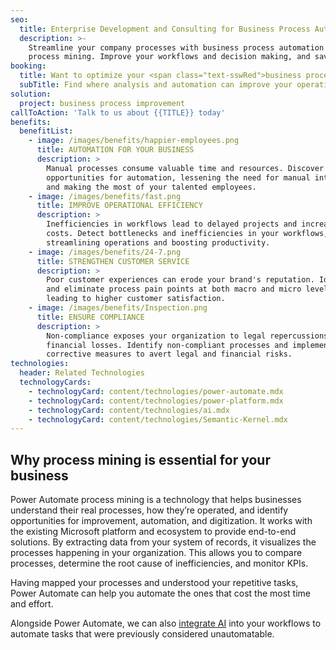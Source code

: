 ```yaml
---
seo:
  title: Enterprise Development and Consulting for Business Process Automation
  description: >-
    Streamline your company processes with business process automation and
    process mining. Improve your workflows and decision making, and save costs.
booking:
  title: Want to optimize your <span class="text-sswRed">business processes</span>?
  subTitle: Find where analysis and automation can improve your operations
solution:
  project: business process improvement
callToAction: 'Talk to us about {{TITLE}} today'
benefits:
  benefitList:
    - image: /images/benefits/happier-employees.png
      title: AUTOMATION FOR YOUR BUSINESS
      description: >
        Manual processes consume valuable time and resources. Discover
        opportunities for automation, lessening the need for manual intervention
        and making the most of your talented employees.
    - image: /images/benefits/fast.png
      title: IMPROVE OPERATIONAL EFFICIENCY
      description: >
        Inefficiencies in workflows lead to delayed projects and increased
        costs. Detect bottlenecks and inefficiencies in your workflows,
        streamlining operations and boosting productivity.
    - image: /images/benefits/24-7.png
      title: STRENGTHEN CUSTOMER SERVICE
      description: >
        Poor customer experiences can erode your brand's reputation. Identify
        and eliminate process pain points at both macro and micro levels,
        leading to higher customer satisfaction.
    - image: /images/benefits/Inspection.png
      title: ENSURE COMPLIANCE
      description: >
        Non-compliance exposes your organization to legal repercussions and
        financial losses. Identify non-compliant processes and implement
        corrective measures to avert legal and financial risks.
technologies:
  header: Related Technologies
  technologyCards:
    - technologyCard: content/technologies/power-automate.mdx
    - technologyCard: content/technologies/power-platform.mdx
    - technologyCard: content/technologies/ai.mdx
    - technologyCard: content/technologies/Semantic-Kernel.mdx
---
```


## Why **process mining** is essential for your business

<VideoEmbed url="https://youtu.be/0TcGVvAiE84" />

Power Automate process mining is a technology that helps businesses understand their real processes, how they’re operated, and identify opportunities for improvement, automation, and digitization. It works with the existing Microsoft platform and ecosystem to provide end-to-end solutions. By extracting data from your system of records, it visualizes the processes happening in your organization. This allows you to compare processes, determine the root cause of inefficiencies, and monitor KPIs.

Having mapped your processes and understood your repetitive tasks, Power Automate can help you automate the ones that cost the most time and effort.

Alongside Power Automate, we can also [integrate AI](https://www.ssw.com.au/consulting/artificial-intelligence) into your workflows to automate tasks that were previously considered unautomatable.

